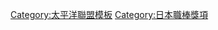 {{Navbox
|bodyclass=hlist

|name = 太平洋聯盟盗壘王
|title = [[太平洋聯盟]][[盗壘王]]
|basestyle = background-color:#8ce
|state = <includeonly>collapsed</includeonly>
|group1 = 1950年代
|list1 = 
*50 [[木塚忠助]]
*51 [[木塚忠助]]
*52 [[木塚忠助]]
*53 [[ラリー・レインズ|L.レインズ]]
*54 [[鈴木武]]
*55 [[森下整鎮|森下正夫]]
*56 [[河野旭輝]]
*57 [[河野旭輝]]
*58 [[ロベルト・バルボン|R.バルボン]]
*59 [[ロベルト・バルボン|R.バルボン]]
|group2 = 1960年代
|list2 = 
*60 [[ロベルト・バルボン|R.バルボン]]
*61 [[廣瀨叔功]]
*62 [[廣瀨叔功]]
*63 [[廣瀨叔功]]
*64 [[廣瀨叔功]]
*65 [[廣瀨叔功]]
*66 [[山本公士]]
*67 [[西田孝之]]
*68 [[安井智規]]
*69 [[阪本敏三]]
|group3 = 1970年代
|list3 = 
*70 [[福本豐]]
*71 [[福本豐]]
*72 [[福本豐]]
*73 [[福本豐]]
*74 [[福本豐]]
*75 [[福本豐]]
*76 [[福本豐]]
*77 [[福本豐]]
*78 [[福本豐]]
*79 [[福本豐]]
|group4 = 1980年代
|list4 = 
*80 [[福本豐]]
*81 [[福本豐]]
*82 [[福本豐]]
*83 [[大石大二郎]]
*84 [[大石大二郎]]
*85 [[松永浩美]]
*86 [[西村德文]]
*87 [[西村德文]]
*[[大石大二郎]]
*88 [[西村德文]]
*89 [[西村德文]]
|group5 = 1990年代
|list5 = 
*90 [[秋山幸二]]
*91 [[大野久]]
*92 [[佐佐木誠]]
*93 [[大石大二郎]]
*94 [[佐佐木誠]]
*95 [[鈴木一朗|イチロー]]
*96 [[村松有人]]
*97 [[松井稼頭央]]
*98 [[松井稼頭央]]
*[[小坂誠]]
*99 [[松井稼頭央]]
|group6 = 2000年代
|list6 = 
*00 [[小坂誠]]
*01 [[井口資仁]]
*02 [[谷佳知]]
*03 [[井口資仁]]
*04 [[川崎宗則]]
*05 [[西岡剛]]
*06 [[西岡剛]]
*07 [[片岡易之]]
*08 [[片岡易之]]
*09 [[片岡易之]]
|group7 = 2010年代
|list7 = 
*10 [[本多雄一]] / [[片岡易之]]
*11 [[本多雄一]]
*12 [[聖澤諒]]
*13 [[陽岱鋼]]
*14 [[西川遙輝]]
*15 [[中島卓也]]
*16 [[金子侑司]] / [[糸井嘉男]]
*17 [[西川遙輝]]
*18 [[西川遙輝]]
*19 [[金子侑司]]
|group8 = 2020年代
|list8 = 
*20 [[周東佑京]]
*21 [[源田壮亮]] / [[荻野貴司]] / [[和田康士朗]] / [[西川遙輝]]
}}<noinclude>
[[Category:太平洋聯盟模板]]
[[Category:日本職棒獎項]]
</noinclude>